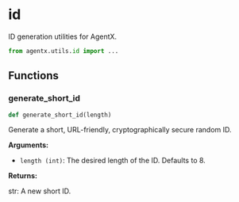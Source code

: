 # id

ID generation utilities for AgentX.

```python
from agentx.utils.id import ...
```

## Functions

### generate_short_id

```python
def generate_short_id(length)
```

Generate a short, URL-friendly, cryptographically secure random ID.

**Arguments:**

- `length (int)`: The desired length of the ID. Defaults to 8.

**Returns:**

str: A new short ID.

